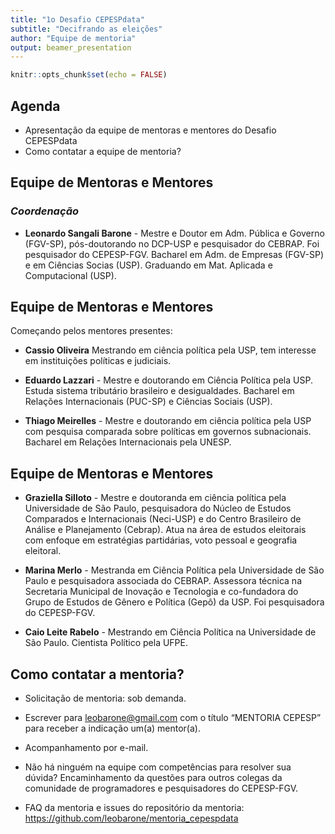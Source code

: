 ```yaml
---
title: "1o Desafio CEPESPdata"
subtitle: "Decifrando as eleições"
author: "Equipe de mentoria"
output: beamer_presentation
---
```


```r
knitr::opts_chunk$set(echo = FALSE)
```

## Agenda

* Apresentação da equipe de mentoras e mentores do Desafio CEPESPdata
* Como contatar a equipe de mentoria?

## Equipe de Mentoras e Mentores

### _Coordenação_

* __Leonardo Sangali Barone__ - Mestre e Doutor em Adm. Pública e Governo (FGV-SP), pós-doutorando no DCP-USP e pesquisador do CEBRAP. Foi pesquisador do CEPESP-FGV. Bacharel em Adm. de Empresas (FGV-SP) e em Ciências Socias (USP). Graduando em Mat. Aplicada e Computacional (USP).

## Equipe de Mentoras e Mentores

Começando pelos mentores presentes: 

* __Cassio Oliveira__ Mestrando em ciência política pela USP, tem interesse em instituições políticas e judiciais.

* __Eduardo Lazzari__ - Mestre e doutorando em Ciência Política pela USP. Estuda sistema tributário brasileiro e desigualdades. Bacharel em Relações Internacionais (PUC-SP) e Ciências Sociais (USP).

* __Thiago Meirelles__ - Mestre e doutorando em ciência política pela USP com pesquisa comparada sobre políticas em governos subnacionais. Bacharel em Relações Internacionais pela UNESP.

## Equipe de Mentoras e Mentores

* __Graziella Silloto__ - Mestre e doutoranda em ciência política pela Universidade de São Paulo, pesquisadora do Núcleo de Estudos Comparados e Internacionais (Neci-USP) e do Centro Brasileiro de Análise e Planejamento (Cebrap). Atua na área de estudos eleitorais com enfoque em estratégias partidárias, voto pessoal e geografia eleitoral. 

* __Marina Merlo__ - Mestranda em Ciência Política pela Universidade de São Paulo e pesquisadora associada do CEBRAP. Assessora técnica na Secretaria Municipal de Inovação e Tecnologia e co-fundadora do Grupo de Estudos de Gênero e Política (Gepô) da USP. Foi pesquisadora do CEPESP-FGV.

* __Caio Leite Rabelo__ - Mestrando em Ciência Política na Universidade de São Paulo. Cientista Político pela UFPE.

## Como contatar a mentoria?

* Solicitação de mentoria: sob demanda.

* Escrever para [leobarone@gmail.com](leobarone@gmail.com) com o título "MENTORIA CEPESP" para receber a indicação um(a) mentor(a).

* Acompanhamento por e-mail.

* Não há ninguém na equipe com competências para resolver sua dúvida? Encaminhamento da questões para outros colegas da comunidade de programadores e pesquisadores do CEPESP-FGV.

* FAQ da mentoria e issues do repositório da mentoria: [https://github.com/leobarone/mentoria_cepespdata](https://github.com/leobarone/mentoria_cepespdata)